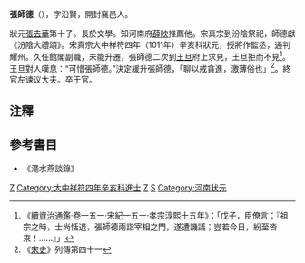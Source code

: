 '''張師德'''（{{bd|?||?||}}），字沿賢，開封襄邑人。

狀元[[張去華|張去華]]第十子。長於文學。知河南府[[薛映|薛映]]推薦他。宋真宗到汾陰祭祀，師德獻《汾陰大禮頌》。宋真宗大中祥符四年（1011年）辛亥科狀元，授將作監丞，通判耀州。久任館閣副職，未能升遷，張師德二次到[[王旦|王旦]]府上求見，王旦拒而不見<ref>《[[續資治通鑑|續資治通鑑]]·卷一五一·宋紀一五一·孝宗淳熙十五年》：「戊子，臣僚言：『祖宗之時，士尚恬退，張師德兩詣宰相之門，遂遭譏議；豈若今日，紛至沓來！……』」</ref>。王旦對人嘆息：“可惜張師德。”決定緩升張師德，「聊以戒貪進，激薄俗也」<ref>《[[宋史|宋史]]》列傳第四十一</ref>。終官左谏议大夫。卒于官。

==注釋==
{{reflist}}

==參考書目==
* 《澠水燕談錄》
{{宋朝人物小作品}}

{{河南状元}}
[[Category:宋朝狀元|Z]]
[[Category:大中祥符四年辛亥科進士|Category:大中祥符四年辛亥科進士]]
[[Category:開封人|Z]]
[[Category:張姓|S]]
[[Category:河南状元|Category:河南状元]]